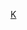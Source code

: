 {{Userbox
|border-c = #A0D468
|border-s = 1
|id-c = #5EB954
|id-fc = #ffffff
|id-a = center
|id-lh = 1em
|id-s = 18
|id-w = 
|info-a = center
|info-c = #FFFFFF
|info-fc = 
|info-lh = 1.25em
|info-s = 10
|id = {{lang|ja|欅}}
|info= [[櫸坂46|{{color|#5EB954|{{lang|ja|謙虚！優しさ！絆！<br>キラキラ輝け欅坂46！}}}}]]
|usercategory=喜歡櫸坂46的維基人
}}<noinclude>[[Category:藝人用戶框模板|K]]</noinclude>